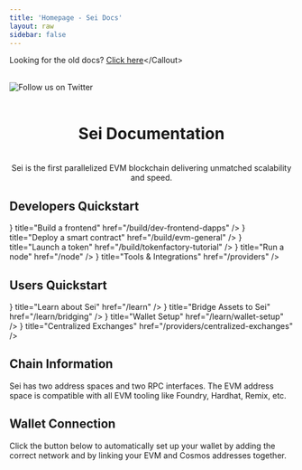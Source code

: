 ```yaml
---
title: 'Homepage - Sei Docs'
layout: raw
sidebar: false
---
```



<Callout emoji="🔍">Looking for the old docs? [Click here]("https://old.docs.sei.io/")</Callout>

<br />

<div className="flex justify-center w-full">
  <Image priority src={HeaderIcon} alt="Follow us on Twitter" className="max-w-[600px]" />
</div>

<br />

# <center>Sei Documentation</center>

<br />

<center>Sei is the first parallelized EVM blockchain delivering unmatched scalability and speed.</center>

## Developers Quickstart

<Cards>
  <Cards.Card icon={<IconBolt />} title="Build a frontend" href="/build/dev-frontend-dapps" />
  <Cards.Card icon={<IconCode />} title="Deploy a smart contract" href="/build/evm-general" />
  <Cards.Card icon={<IconCoins />} title="Launch a token" href="/build/tokenfactory-tutorial" />
  <Cards.Card icon={<IconLock />} title="Run a node" href="/node" />
  <Cards.Card icon={<IconClipboardText />} title="Tools & Integrations" href="/providers" />
</Cards>

## Users Quickstart

<Cards>
  <Cards.Card icon={<IconBook />} title="Learn about Sei" href="/learn" />
  <Cards.Card icon={<IconBuildingBridge />} title="Bridge Assets to Sei" href="/learn/bridging" />
  <Cards.Card icon={<IconWallet />} title="Wallet Setup" href="/learn/wallet-setup" />
  <Cards.Card icon={<IconCoins />} title="Centralized Exchanges" href="/providers/centralized-exchanges" />
</Cards>

## Chain Information

Sei has two address spaces and two RPC interfaces. The EVM address space is compatible with all EVM tooling like Foundry, Hardhat, Remix, etc.

<ChainInformation />

## Wallet Connection

Click the button below to automatically set up your wallet by adding the correct network and by linking your EVM and Cosmos addresses together.

<EvmWalletConnect />

<OfficeHoursCard />
